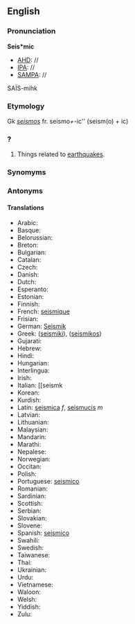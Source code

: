 ==English==
===Pronunciation===
'''Seis*mic'''
*[[AHD]]: //
*[[IPA]]: //
*[[SAMPA]]: //
SA&Iuml;S-mihk

===Etymology===

Gk ''[[seismos]]'' fr. seismo'' + ''-ic'' (seism(o) + ic)
===?===

#Things related to [[earthquake]]s.
===Synomyms===
===Antonyms===
====Translations====
*Arabic:
*Basque:
*Belorussian:
*Breton:
*Bulgarian:
*Catalan:
*Czech:
*Danish:
*Dutch:
*Esperanto:
*Estonian:
*Finnish:
*French: [[seismique]]
*Frisian:
*German: [[Seismik]]
*Greek: ([[seismiki]]), ([[seismikos]])
*Gujarati:
*Hebrew:
*Hindi:
*Hungarian:
*Interlingua:
*Irish:
*Italian: [[seismk
*Korean:
*Kurdish:
*Latin: [[seismica]] ''f'', [[seismucis]] ''m''
*Latvian:
*Lithuanian:
*Malaysian:
*Mandarin:
*Marathi:
*Nepalese:
*Norwegian:
*Occitan:
*Polish:
*Portuguese: [[seismico]]
*Romanian:
*Sardinian:
*Scottish:
*Serbian:
*Slovakian:
*Slovene:
*Spanish: [[seismico]]
*Swahili:
*Swedish:
*Taiwanese:
*Thai:
*Ukrainian:
*Urdu:
*Vietnamese:
*Waloon:
*Welsh:
*Yiddish:
*Zulu: